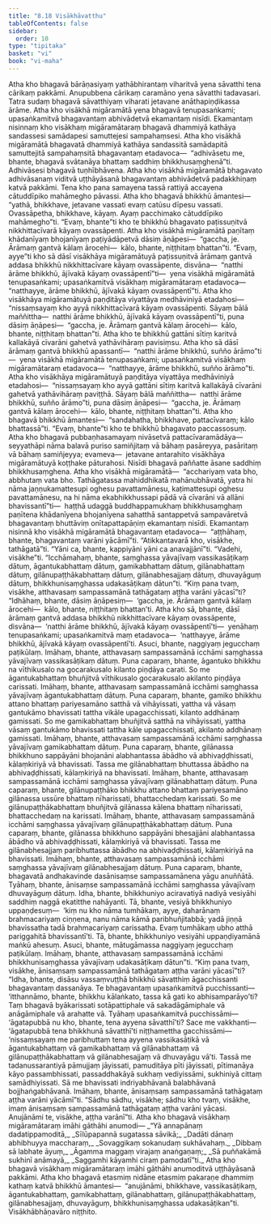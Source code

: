 ```yaml
---
title: "8.18 Visākhāvatthu"
tableOfContents: false
sidebar:
  order: 10
type: "tipitaka"
basket: "vi"
book: "vi-maha"
---
```



<DynamicBreadcrumb />

<Division number="349" book="vi-maha">

<Paragraph number="1651" book="vi-maha">
Atha kho bhagavā bārāṇasiyaṃ yathābhirantaṃ viharitvā yena sāvatthi tena cārikaṃ pakkāmi. Anupubbena cārikaṃ caramāno yena sāvatthi tadavasari. Tatra sudaṃ bhagavā sāvatthiyaṃ viharati jetavane anāthapiṇḍikassa ārāme. Atha kho visākhā migāramātā yena bhagavā tenupasaṅkami; upasaṅkamitvā bhagavantaṃ abhivādetvā ekamantaṃ nisīdi. Ekamantaṃ nisinnaṃ kho visākhaṃ migāramātaraṃ bhagavā dhammiyā kathāya sandassesi samādapesi samuttejesi sampahaṃsesi. Atha kho visākhā migāramātā bhagavatā dhammiyā kathāya sandassitā samādapitā samuttejitā sampahaṃsitā bhagavantaṃ etadavoca—  “adhivāsetu me, bhante, bhagavā svātanāya bhattaṃ saddhiṃ bhikkhusaṃghenā”ti. Adhivāsesi bhagavā tuṇhībhāvena. Atha kho visākhā migāramātā bhagavato adhivāsanaṃ viditvā uṭṭhāyāsanā bhagavantaṃ abhivādetvā padakkhiṇaṃ katvā pakkāmi.
</Paragraph>

<Paragraph number="1652" book="vi-maha">
Tena kho pana samayena tassā rattiyā accayena cātuddīpiko mahāmegho pāvassi. Atha kho bhagavā bhikkhū āmantesi—  “yathā, bhikkhave, jetavane vassati evaṃ catūsu dīpesu vassati. Ovassāpetha, bhikkhave, kāyaṃ. Ayaṃ pacchimako cātuddīpiko mahāmegho”ti. “Evaṃ, bhante”ti kho te bhikkhū bhagavato paṭissuṇitvā nikkhittacīvarā kāyaṃ ovassāpenti.
</Paragraph>

<Paragraph number="1653" book="vi-maha">
Atha kho visākhā migāramātā paṇītaṃ khādanīyaṃ bhojanīyaṃ paṭiyādāpetvā dāsiṃ āṇāpesi—  “gaccha, je. Ārāmaṃ gantvā kālaṃ ārocehi—  kālo, bhante, niṭṭhitaṃ bhattan”ti. “Evaṃ, ayye”ti kho sā dāsī visākhāya migāramātuyā paṭissuṇitvā ārāmaṃ gantvā addasa bhikkhū nikkhittacīvare kāyaṃ ovassāpente, disvāna—  “natthi ārāme bhikkhū, ājīvakā kāyaṃ ovassāpentī”ti—  yena visākhā migāramātā tenupasaṅkami; upasaṅkamitvā visākhaṃ migāramātaraṃ etadavoca—  “natthayye, ārāme bhikkhū, ājīvakā kāyaṃ ovassāpentī”ti. Atha kho visākhāya migāramātuyā paṇḍitāya viyattāya medhāviniyā etadahosi—  “nissaṃsayaṃ kho ayyā nikkhittacīvarā kāyaṃ ovassāpenti. Sāyaṃ bālā maññittha—  natthi ārāme bhikkhū, ājīvakā kāyaṃ ovassāpentī”ti, puna dāsiṃ āṇāpesi—  “gaccha, je. Ārāmaṃ gantvā kālaṃ ārocehi—  kālo, bhante, niṭṭhitaṃ bhattan”ti.
</Paragraph>

<Paragraph number="1654" book="vi-maha">
Atha kho te bhikkhū gattāni sītiṃ karitvā kallakāyā cīvarāni gahetvā yathāvihāraṃ pavisiṃsu. Atha kho sā dāsī ārāmaṃ gantvā bhikkhū apassantī—  “natthi ārāme bhikkhū, suñño ārāmo”ti—  yena visākhā migāramātā tenupasaṅkami; upasaṅkamitvā visākhaṃ migāramātaraṃ etadavoca—  “natthayye, ārāme bhikkhū, suñño ārāmo”ti. Atha kho visākhāya migāramātuyā paṇḍitāya viyattāya medhāviniyā etadahosi—  “nissaṃsayaṃ kho ayyā gattāni sītiṃ karitvā kallakāyā cīvarāni gahetvā yathāvihāraṃ paviṭṭhā. Sāyaṃ bālā maññittha—  natthi ārāme bhikkhū, suñño ārāmo”ti, puna dāsiṃ āṇāpesi—  “gaccha, je. Ārāmaṃ gantvā kālaṃ ārocehi—  kālo, bhante, niṭṭhitaṃ bhattan”ti.
</Paragraph>

</Division>
<Division number="350" book="vi-maha">

<Paragraph number="1655" book="vi-maha">
Atha kho bhagavā bhikkhū āmantesi—  “sandahatha, bhikkhave, pattacīvaraṃ; kālo bhattassā”ti. “Evaṃ, bhante”ti kho te bhikkhū bhagavato paccassosuṃ. Atha kho bhagavā pubbaṇhasamayaṃ nivāsetvā pattacīvaramādāya—  seyyathāpi nāma balavā puriso samiñjitaṃ vā bāhaṃ pasāreyya, pasāritaṃ vā bāhaṃ samiñjeyya; evameva—  jetavane antarahito visākhāya migāramātuyā koṭṭhake pāturahosi. Nisīdi bhagavā paññatte āsane saddhiṃ bhikkhusaṃghena. Atha kho visākhā migāramātā—  “acchariyaṃ vata bho, abbhutaṃ vata bho. Tathāgatassa mahiddhikatā mahānubhāvatā, yatra hi nāma jaṇṇukamattesupi oghesu pavattamānesu, kaṭimattesupi oghesu pavattamānesu, na hi nāma ekabhikkhussapi pādā vā cīvarāni vā allāni bhavissantī”ti—  haṭṭhā udaggā buddhappamukhaṃ bhikkhusaṃghaṃ paṇītena khādanīyena bhojanīyena sahatthā santappetvā sampavāretvā bhagavantaṃ bhuttāviṃ onītapattapāṇiṃ ekamantaṃ nisīdi. Ekamantaṃ nisinnā kho visākhā migāramātā bhagavantaṃ etadavoca—  “aṭṭhāhaṃ, bhante, bhagavantaṃ varāni yācāmī”ti. “Atikkantavarā kho, visākhe, tathāgatā”ti. “Yāni ca, bhante, kappiyāni yāni ca anavajjānī”ti. “Vadehi, visākhe”ti. “Icchāmahaṃ, bhante, saṃghassa yāvajīvaṃ vassikasāṭikaṃ dātuṃ, āgantukabhattaṃ dātuṃ, gamikabhattaṃ dātuṃ, gilānabhattaṃ dātuṃ, gilānupaṭṭhākabhattaṃ dātuṃ, gilānabhesajjaṃ dātuṃ, dhuvayāguṃ dātuṃ, bhikkhunisaṃghassa udakasāṭikaṃ dātun”ti. “Kiṃ pana tvaṃ, visākhe, atthavasaṃ sampassamānā tathāgataṃ aṭṭha varāni yācasī”ti?
</Paragraph>

<Paragraph number="1656" book="vi-maha">
“Idhāhaṃ, bhante, dāsiṃ āṇāpesiṃ—  ‘gaccha, je. Ārāmaṃ gantvā kālaṃ ārocehi—  kālo, bhante, niṭṭhitaṃ bhattan’ti. Atha kho sā, bhante, dāsī ārāmaṃ gantvā addasa bhikkhū nikkhittacīvare kāyaṃ ovassāpente, disvāna—  ‘natthi ārāme bhikkhū, ājīvakā kāyaṃ ovassāpentī’ti—  yenāhaṃ tenupasaṅkami; upasaṅkamitvā maṃ etadavoca—  ‘natthayye, ārāme bhikkhū, ājīvakā kāyaṃ ovassāpentī’ti. Asuci, bhante, naggiyaṃ jegucchaṃ paṭikūlaṃ. Imāhaṃ, bhante, atthavasaṃ sampassamānā icchāmi saṃghassa yāvajīvaṃ vassikasāṭikaṃ dātuṃ.
</Paragraph>

<Paragraph number="1657" book="vi-maha">
Puna caparaṃ, bhante, āgantuko bhikkhu na vīthikusalo na gocarakusalo kilanto piṇḍāya carati. So me āgantukabhattaṃ bhuñjitvā vīthikusalo gocarakusalo akilanto piṇḍāya carissati. Imāhaṃ, bhante, atthavasaṃ sampassamānā icchāmi saṃghassa yāvajīvaṃ āgantukabhattaṃ dātuṃ.
</Paragraph>

<Paragraph number="1658" book="vi-maha">
Puna caparaṃ, bhante, gamiko bhikkhu attano bhattaṃ pariyesamāno satthā vā vihāyissati, yattha vā vāsaṃ gantukāmo bhavissati tattha vikāle upagacchissati, kilanto addhānaṃ gamissati. So me gamikabhattaṃ bhuñjitvā satthā na vihāyissati, yattha vāsaṃ gantukāmo bhavissati tattha kāle upagacchissati, akilanto addhānaṃ gamissati. Imāhaṃ, bhante, atthavasaṃ sampassamānā icchāmi saṃghassa yāvajīvaṃ gamikabhattaṃ dātuṃ.
</Paragraph>

<Paragraph number="1659" book="vi-maha">
Puna caparaṃ, bhante, gilānassa bhikkhuno sappāyāni bhojanāni alabhantassa ābādho vā abhivaḍḍhissati, kālaṃkiriyā vā bhavissati. Tassa me gilānabhattaṃ bhuttassa ābādho na abhivaḍḍhissati, kālaṃkiriyā na bhavissati. Imāhaṃ, bhante, atthavasaṃ sampassamānā icchāmi saṃghassa yāvajīvaṃ gilānabhattaṃ dātuṃ.
</Paragraph>

<Paragraph number="1660" book="vi-maha">
Puna caparaṃ, bhante, gilānupaṭṭhāko bhikkhu attano bhattaṃ pariyesamāno gilānassa ussūre bhattaṃ nīharissati, bhattacchedaṃ karissati. So me gilānupaṭṭhākabhattaṃ bhuñjitvā gilānassa kālena bhattaṃ nīharissati, bhattacchedaṃ na karissati. Imāhaṃ, bhante, atthavasaṃ sampassamānā icchāmi saṃghassa yāvajīvaṃ gilānupaṭṭhākabhattaṃ dātuṃ.
</Paragraph>

<Paragraph number="1661" book="vi-maha">
Puna caparaṃ, bhante, gilānassa bhikkhuno sappāyāni bhesajjāni alabhantassa ābādho vā abhivaḍḍhissati, kālaṃkiriyā vā bhavissati. Tassa me gilānabhesajjaṃ paribhuttassa ābādho na abhivaḍḍhissati, kālaṃkiriyā na bhavissati. Imāhaṃ, bhante, atthavasaṃ sampassamānā icchāmi saṃghassa yāvajīvaṃ gilānabhesajjaṃ dātuṃ.
</Paragraph>

<Paragraph number="1662" book="vi-maha">
Puna caparaṃ, bhante, bhagavatā andhakavinde dasānisaṃse sampassamānena yāgu anuññātā. Tyāhaṃ, bhante, ānisaṃse sampassamānā icchāmi saṃghassa yāvajīvaṃ dhuvayāguṃ dātuṃ.
</Paragraph>

<Paragraph number="1663" book="vi-maha">
Idha, bhante, bhikkhuniyo aciravatiyā nadiyā vesiyāhi saddhiṃ naggā ekatitthe nahāyanti. Tā, bhante, vesiyā bhikkhuniyo uppaṇḍesuṃ—  ‘kiṃ nu kho nāma tumhākaṃ, ayye, daharānaṃ brahmacariyaṃ ciṇṇena, nanu nāma kāmā paribhuñjitabbā; yadā jiṇṇā bhavissatha tadā brahmacariyaṃ carissatha. Evaṃ tumhākaṃ ubho atthā pariggahitā bhavissantī’ti. Tā, bhante, bhikkhuniyo vesiyāhi uppaṇḍiyamānā maṅkū ahesuṃ. Asuci, bhante, mātugāmassa naggiyaṃ jegucchaṃ paṭikūlaṃ. Imāhaṃ, bhante, atthavasaṃ sampassamānā icchāmi bhikkhunisaṃghassa yāvajīvaṃ udakasāṭikaṃ dātun”ti.
</Paragraph>

</Division>
<Division number="351" book="vi-maha">

<Paragraph number="1664" book="vi-maha">
“Kiṃ pana tvaṃ, visākhe, ānisaṃsaṃ sampassamānā tathāgataṃ aṭṭha varāni yācasī”ti? “Idha, bhante, disāsu vassaṃvuṭṭhā bhikkhū sāvatthiṃ āgacchissanti bhagavantaṃ dassanāya. Te bhagavantaṃ upasaṅkamitvā pucchissanti—  ‘itthannāmo, bhante, bhikkhu kālaṅkato, tassa kā gati ko abhisamparāyo’ti? Taṃ bhagavā byākarissati sotāpattiphale vā sakadāgāmiphale vā anāgāmiphale vā arahatte vā. Tyāhaṃ upasaṅkamitvā pucchissāmi—  ‘āgatapubbā nu kho, bhante, tena ayyena sāvatthī’ti? Sace me vakkhanti—  ‘āgatapubbā tena bhikkhunā sāvatthī’ti niṭṭhamettha gacchissāmi—  ‘nissaṃsayaṃ me paribhuttaṃ tena ayyena vassikasāṭikā vā āgantukabhattaṃ vā gamikabhattaṃ vā gilānabhattaṃ vā gilānupaṭṭhākabhattaṃ vā gilānabhesajjaṃ vā dhuvayāgu vā’ti. Tassā me tadanussarantiyā pāmujjaṃ jāyissati, pamuditāya pīti jāyissati, pītimanāya kāyo passambhissati, passaddhakāyā sukhaṃ vediyissāmi, sukhiniyā cittaṃ samādhiyissati. Sā me bhavissati indriyabhāvanā balabhāvanā bojjhaṅgabhāvanā. Imāhaṃ, bhante, ānisaṃsaṃ sampassamānā tathāgataṃ aṭṭha varāni yācāmī”ti. “Sādhu sādhu, visākhe; sādhu kho tvaṃ, visākhe, imaṃ ānisaṃsaṃ sampassamānā tathāgataṃ aṭṭha varāni yācasi. Anujānāmi te, visākhe, aṭṭha varānī”ti. Atha kho bhagavā visākhaṃ migāramātaraṃ imāhi gāthāhi anumodi—
</Paragraph>

<Paragraph number="1665" type="verses" book="vi-maha">
_“Yā annapānaṃ dadatippamoditā,_  
_Sīlūpapannā sugatassa sāvikā;_  
_Dadāti dānaṃ abhibhuyya maccharaṃ,_  
_Sovaggikaṃ sokanudaṃ sukhāvahaṃ._  

</Paragraph>

<Paragraph number="1666" type="verses" book="vi-maha">
_Dibbaṃ sā labhate āyuṃ,_  
_Āgamma maggaṃ virajaṃ anaṅgaṇaṃ;_  
_Sā puññakāmā sukhinī anāmayā,_  
_Saggamhi kāyamhi ciraṃ pamodatī”ti._  

</Paragraph>

</Division>
<Division number="352" book="vi-maha">

<Paragraph number="1667" book="vi-maha">
Atha kho bhagavā visākhaṃ migāramātaraṃ imāhi gāthāhi anumoditvā uṭṭhāyāsanā pakkāmi. Atha kho bhagavā etasmiṃ nidāne etasmiṃ pakaraṇe dhammiṃ kathaṃ katvā bhikkhū āmantesi—  “anujānāmi, bhikkhave, vassikasāṭikaṃ, āgantukabhattaṃ, gamikabhattaṃ, gilānabhattaṃ, gilānupaṭṭhākabhattaṃ, gilānabhesajjaṃ, dhuvayāguṃ, bhikkhunisaṃghassa udakasāṭikan”ti.

</Paragraph>
</Division>

<Paragraph number="1668" type="center" book="vi-maha">
Visākhābhāṇavāro niṭṭhito.
</Paragraph>